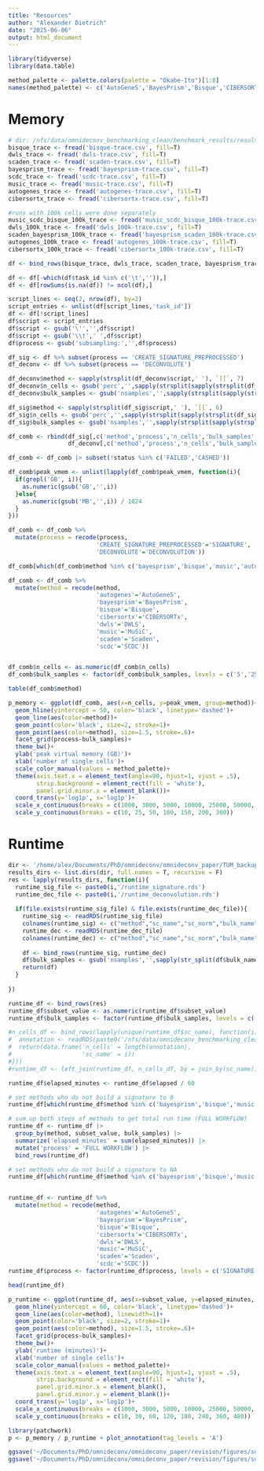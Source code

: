 ```yaml
---
title: "Resources"
author: "Alexander Dietrich"
date: "2025-06-06"
output: html_document
---
```


```r
library(tidyverse)
library(data.table)

method_palette <- palette.colors(palette = "Okabe-Ito")[1:8]
names(method_palette) <- c('AutoGeneS','BayesPrism','Bisque','CIBERSORTx','DWLS','MuSiC','Scaden','SCDC')

```

# Memory

```r
# dir: /nfs/data/omnideconv_benchmarking_clean/benchmark_results/results_downsample2
bisque_trace <- fread('bisque-trace.csv', fill=T)
dwls_trace <- fread('dwls-trace.csv', fill=T)
scaden_trace <- fread('scaden-trace.csv', fill=T)
bayesprism_trace <- fread('bayesprism-trace.csv', fill=T)
scdc_trace <- fread('scdc-trace.csv', fill=T)
music_trace <- fread('music-trace.csv', fill=T)
autogenes_trace <- fread('autogenes-trace.csv', fill=T)
cibersortx_trace <- fread('cibersortx-trace.csv', fill=T)

#runs with 100k cells were done separately
music_scdc_bisque_100k_trace <- fread('music_scdc_bisque_100k-trace.csv', fill=T)
dwls_100k_trace <- fread('dwls_100k-trace.csv', fill=T)
scaden_bayesprism_100k_trace <- fread('bayesprism_scaden_100k-trace.csv', fill=T)
autogenes_100k_trace <- fread('autogenes_100k-trace.csv', fill=T)
cibersortx_100k_trace <- fread('cibersortx_100k-trace.csv', fill=T)

df <- bind_rows(bisque_trace, dwls_trace, scaden_trace, bayesprism_trace, scdc_trace, music_trace, autogenes_trace, cibersortx_trace, music_scdc_bisque_100k_trace, dwls_100k_trace, scaden_bayesprism_100k_trace, autogenes_100k_trace, cibersortx_100k_trace)
```


```r
df <- df[-which(df$task_id %in% c('\t','')),]
df <- df[rowSums(is.na(df)) != ncol(df),]

script_lines <- seq(2, nrow(df), by=2)
script_entries <- unlist(df[script_lines,'task_id'])
df <- df[!script_lines]
df$script <- script_entries
df$script <- gsub('\'','',df$script)
df$script <- gsub('\\t',' ',df$script)
df$process <- gsub('subsampling:','',df$process)

df_sig <- df %>% subset(process == 'CREATE_SIGNATURE_PREPROCESSED')
df_deconv <- df %>% subset(process == 'DECONVOLUTE')

df_deconv$method <- sapply(strsplit(df_deconv$script,' '), `[[`, 7)
df_deconv$n_cells <- gsub('perc','',sapply(strsplit(sapply(strsplit(df_deconv$script,' '), `[[`, 3), '_'), `[[`, 2))
df_deconv$bulk_samples <- gsub('nsamples','',sapply(strsplit(sapply(strsplit(df_deconv$script,' '), `[[`, 5), '-'), `[[`, 3))

df_sig$method <- sapply(strsplit(df_sig$script,' '), `[[`, 6)
df_sig$n_cells <- gsub('perc','',sapply(strsplit(sapply(strsplit(df_sig$script,' '), `[[`, 2), '_'), `[[`, 2))
df_sig$bulk_samples <- gsub('nsamples','',sapply(strsplit(sapply(strsplit(df_sig$script,' '), `[[`, 4), '-'), `[[`, 3))

df_comb <- rbind(df_sig[,c('method','process','n_cells','bulk_samples','cpus','memory','status','peak_vmem')], 
                 df_deconv[,c('method','process','n_cells','bulk_samples','cpus','memory','status','peak_vmem')])

df_comb <- df_comb |> subset(!status %in% c('FAILED','CASHED'))

df_comb$peak_vmem <- unlist(lapply(df_comb$peak_vmem, function(i){
  if(grepl('GB', i)){
    as.numeric(gsub('GB','',i))
  }else{
    as.numeric(gsub('MB','',i)) / 1024
  }
}))

df_comb <- df_comb %>% 
  mutate(process = recode(process,
                         'CREATE_SIGNATURE_PREPROCESSED'='SIGNATURE',
                         'DECONVOLUTE'='DECONVOLUTION'))

df_comb[which(df_comb$method %in% c('bayesprism','bisque','music','autogenes') & df_comb$process == 'SIGNATURE'),'peak_vmem'] <- NA

df_comb <- df_comb %>% 
  mutate(method = recode(method,
                         'autogenes'='AutoGeneS',
                         'bayesprism'='BayesPrism',
                         'bisque'='Bisque',
                         'cibersortx'='CIBERSORTx',
                         'dwls'='DWLS',
                         'music'='MuSiC',
                         'scaden'='Scaden',
                         'scdc'='SCDC'))


df_comb$n_cells <- as.numeric(df_comb$n_cells)
df_comb$bulk_samples <- factor(df_comb$bulk_samples, levels = c('5','25','50','100','200'))

table(df_comb$method)
```

```r
p_memory <- ggplot(df_comb, aes(x=n_cells, y=peak_vmem, group=method))+
  geom_hline(yintercept = 50, color='black', linetype='dashed')+
  geom_line(aes(color=method))+
  geom_point(color='black', size=2, stroke=1)+
  geom_point(aes(color=method), size=1.5, stroke=.6)+
  facet_grid(process~bulk_samples)+
  theme_bw()+
  ylab('peak virtual memory (GB)')+
  xlab('number of single cells')+
  scale_color_manual(values = method_palette)+
  theme(axis.text.x = element_text(angle=90, hjust=1, vjust = .5),
        strip.background = element_rect(fill = 'white'),
        panel.grid.minor.x = element_blank())+
  coord_trans(y='log1p', x='log1p')+
  scale_x_continuous(breaks = c(1000, 3000, 5000, 10000, 25000, 50000, 100000))+
  scale_y_continuous(breaks = c(10, 25, 50, 100, 150, 200, 300))
```


# Runtime
```r
dir <- '/home/alex/Documents/PhD/omnideconv/omnideconv_paper/TUM_backup/downsample/results_downsample2'
results_dirs <- list.dirs(dir, full.names = T, recursive = F)
res <- lapply(results_dirs, function(i){
  runtime_sig_file <- paste0(i,'/runtime_signature.rds')
  runtime_dec_file <- paste0(i,'/runtime_deconvolution.rds')
  
  if(file.exists(runtime_sig_file) & file.exists(runtime_dec_file)){
    runtime_sig <- readRDS(runtime_sig_file)
    colnames(runtime_sig) <- c("method","sc_name","sc_norm","bulk_name","bulk_norm","subset_value","replicate","process","user.self","sys.self","elapsed")
    runtime_dec <- readRDS(runtime_dec_file)
    colnames(runtime_dec) <- c("method","sc_name","sc_norm","bulk_name","bulk_norm","subset_value","replicate","process","user.self","sys.self","elapsed")
    
    df <- bind_rows(runtime_sig, runtime_dec)
    df$bulk_samples <- gsub('nsamples','',sapply(str_split(df$bulk_name, '-'), `[[`, 3))
    return(df)
  }
  
})

runtime_df <- bind_rows(res)
runtime_df$subset_value <- as.numeric(runtime_df$subset_value)
runtime_df$bulk_samples <- factor(runtime_df$bulk_samples, levels = c('5','25','50','100','200'))

#n_cells_df <- bind_rows(lapply(unique(runtime_df$sc_name), function(i){
#  annotation <- readRDS(paste0('/nfs/data/omnideconv_benchmarking_clean/preprocess/',i,'/celltype_annotations.rds'))
#  return(data.frame('n_cells' = length(annotation),
#                    'sc_name' = i))
#}))
#runtime_df <- left_join(runtime_df, n_cells_df, by = join_by(sc_name))

runtime_df$elapsed_minutes <- runtime_df$elapsed / 60

# set methods who do not build a signature to 0
runtime_df[which(runtime_df$method %in% c('bayesprism','bisque','music','autogenes') & runtime_df$process == 'SIGNATURE'),'elapsed_minutes'] <- 0

# sum up both steps of methods to get total run time (FULL WORKFLOW)
runtime_df <- runtime_df |> 
  group_by(method, subset_value, bulk_samples) |>
  summarize('elapsed_minutes' = sum(elapsed_minutes)) |>
  mutate('process' = 'FULL WORKFLOW') |>
  bind_rows(runtime_df)

# set methods who do not build a signature to NA
runtime_df[which(runtime_df$method %in% c('bayesprism','bisque','music','autogenes') & runtime_df$process == 'SIGNATURE'),'elapsed_minutes'] <- NA


runtime_df <- runtime_df %>% 
  mutate(method = recode(method,
                         'autogenes'='AutoGeneS',
                         'bayesprism'='BayesPrism',
                         'bisque'='Bisque',
                         'cibersortx'='CIBERSORTx',
                         'dwls'='DWLS',
                         'music'='MuSiC',
                         'scaden'='Scaden',
                         'scdc'='SCDC'))
runtime_df$process <- factor(runtime_df$process, levels = c('SIGNATURE','DECONVOLUTION','FULL WORKFLOW'))

head(runtime_df)
```

```r
p_runtime <- ggplot(runtime_df, aes(x=subset_value, y=elapsed_minutes, group=method))+
  geom_hline(yintercept = 60, color='black', linetype='dashed')+
  geom_line(aes(color=method), linewidth=1)+
  geom_point(color='black', size=2, stroke=1)+
  geom_point(aes(color=method), size=1.5, stroke=.6)+
  facet_grid(process~bulk_samples)+
  theme_bw()+
  ylab('runtime (minutes)')+
  xlab('number of single cells')+
  scale_color_manual(values = method_palette)+
  theme(axis.text.x = element_text(angle=90, hjust=1, vjust = .5),
        strip.background = element_rect(fill = 'white'), 
        panel.grid.minor.x = element_blank(),
        panel.grid.minor.y = element_blank())+
  coord_trans(y='log1p', x='log1p')+
  scale_x_continuous(breaks = c(1000, 3000, 5000, 10000, 25000, 50000, 100000))+
  scale_y_continuous(breaks = c(10, 30, 60, 120, 180, 240, 360, 480))
```

```r
library(patchwork)
p <- p_memory / p_runtime + plot_annotation(tag_levels = 'A')

ggsave('~/Documents/PhD/omnideconv/omnideconv_paper/revision/figures/supplement/s4.png',plot = p, width = 12, height=14)
ggsave('~/Documents/PhD/omnideconv/omnideconv_paper/revision/figures/supplement/s4.pdf',plot = p, width = 12, height=14)
```
